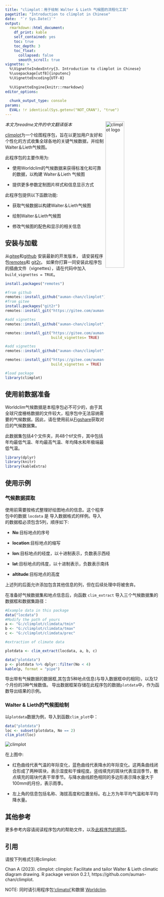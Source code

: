 ```yaml
---
title: "climplot：用于绘制 Walter & Lieth 气候图的流程化工具"
pagetitle: "Introduction to climplot in Chinese"
date:  "`r Sys.Date()`"
output: 
  rmarkdown::html_document:
    df_print: kable
    self_contained: yes
    toc: true
    toc_depth: 3
    toc_float:
      collapsed: false
      smooth_scroll: true
vignette: >
  %\VignetteIndexEntry{3. Introduction to climplot in Chinese}
  %\usepackage[utf8]{inputenc}
  %\VignetteEncoding{UTF-8}
  
  %\VignetteEngine{knitr::rmarkdown}
editor_options: 
  
  chunk_output_type: console
params:
  EVAL: !r identical(Sys.getenv("NOT_CRAN"), "true")
---
```


<img src="imgfile.png" alt="climplot logo" align="right" width="35%"/>
*本文为readme文件的中文翻译版本*

[climplot](https://gitee.com/auman-chan/climplot)为一个绘图程序包，旨在以更加用户友好和个性化的方式收集全球各地的关键气候数据，并绘制Walter＆Lieth气候图。

此程序包的主要作用为:

-   使用Worldclim的气候数据来获得标准化和可靠的数据，以构建 Walter＆Lieth 气候图

-   提供更多参数定制图片样式和信息显示方式

此程序包提供以下函数功能:

-   获取气候数据以构建Walter＆Lieth气候图

-   绘制Walter＆Lieth气候图

-   修改气候图的配色和显示的相关信息

## 安装与加载

从[gitee](https://gitee.com)和[github](https://github.com/) 安装最新的开发版本，
请安装程序包[remotes](https://cran.r-project.org/package=remotes)和
[git2r](https://cran.r-project.org/package=git2r)。 
如果你打算一同安装此程序包的插曲文件（vignettes），请在代码中加入`build_vignettes = TRUE`。

```r
install.packages("remotes")

#from github
remotes::install_github("auman-chan/climplot")
#from gitee
install.packages("git2r")
remotes::install_git("https://gitee.com/auman-chan/climplot.git")

#add vignettes
remotes::install_github("auman-chan/climplot", build_vignettes = TRUE)

remotes::install_git("https://gitee.com/auman-chan/climplot.git",
                     build_vignettes= TRUE)

#add vignettes
remotes::install_github("auman-chan/climplot", build_vignettes = TRUE)

remotes::install_git("https://gitee.com/auman-chan/climplot.git", 
                     build_vignettes = TRUE)
```

```r
#load package
library(climplot)
```

## 使用前数据准备

Worldclim气候数据是本程序包必不可少的，由于其全球尺度栅格数据的文件较大，程序包中无法容纳需要的气候数据。因此，请在使用前从[Figshare](NULL)获取对应的气候数据集。

此数据集包括4个文件夹，共48个tif文件，其中包括年均最低气温、年均最高气温、年均降水和年极端最低气温。

```r
library(dplyr)
library(knitr)
library(kableExtra)
```

## 使用示例

### 气候数据提取

使用前需要按格式整理好绘图地点的信息。这个程序包中的数据 `locdata` 是 导入数据格式的样例。导入的数据框必须包含5列，顺序如下:

-   **No**:目标地点的序号

-   **location**:目标地点的缩写

-   **lon**:目标地点的经度，以十进制表示，负数表示西经

-   **lat**:目标地点的纬度，以十进制表示，负数表示南纬

-   **altitude**:目标地点的高度

上述列的后面允许添加包含其他信息的列，但在后续处理中将被舍弃。

在准备好气候数据集和地点信息后，向函数 `clim_extract` 导入三个气候数据集的数据框和数据集路径：

```r
#Example data in this package
data("locdata")
#Modify the path of yours
a <- "G:/climplot/climdata/tmin"
b <- "G:/climplot/climdata/tmax"
c <- "G:/climplot/climdata/prec"

#extraction of climate data

plotdata <- clim_extract(locdata, a, b, c)

```

```r
data("plotdata")
p <- plotdata %>% dplyr::filter(No < 4)
kable(p, format = "pipe")
```

导出带有气候数据的数据框,其包含5种地点信息(与导入数据框中的相同)，以及12个月份的3种气候数值。 导出数据框架存储在此程序包的数据`plotdata`中，作为函数导出结果的示例。

### Walter & Lieth的气候图绘制

以`plotdata`数据为例，导入到函数`clim_plot`中：

```r
data("plotdata")
loc <- subset(plotdata, No == 2)
clim_plot(loc)

```
<img src="result.png" alt="climplot" align="center"/>

在上图中:

-   红色曲线代表气温的年际变化，蓝色曲线代表降水的年际变化。这两条曲线闭合形成了两种斑块，表示湿度和干燥程度。竖线填充的斑块代表湿润季节，散点填充的斑块代表干旱季节。与降水曲线颜色相同的多边形表示降水量大于100mm的月份，表示雨季。

-   左上角的信息包括名称、海拔高度和位置坐标。右上方为年平均气温和年平均降水量。

## 其他参考

更多参考内容请阅读程序包内的帮助文件，以及[此程序包的网页](https://auman-chan.github.io/climplot/)。

## 引用

请按下列格式引用climplot:

Chan A (2023). climplot: climplot: Facilitate and tailor Walter & Lieth climatic diagram drawing. R package version 0.2.1, https://github.com/auman-chan/climplot.

NOTE: 同时请引用程序包['climatol'](https://CRAN.R-project.org/package=climatol)和数据 [Worldclim](https://worldclim.org/data/monthlywth.html).
